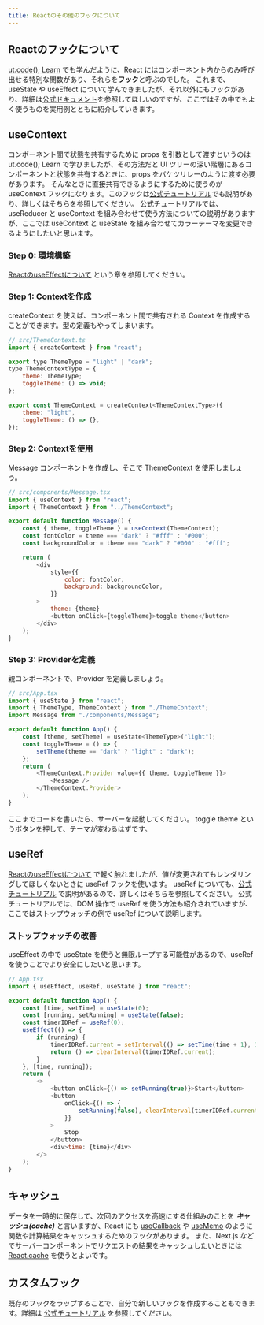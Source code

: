 ```yaml
---
title: Reactのその他のフックについて
---
```


## Reactのフックについて
[ut.code(); Learn](https://learn.utcode.net/docs/advanced/react/#usestate%E3%83%95%E3%83%83%E3%82%AF%E3%81%A8%E7%8A%B6%E6%85%8B) でも学んだように、React にはコンポーネント内からのみ呼び出せる特別な関数があり、それらを**フック**と呼ぶのでした。
これまで、useState や useEffect について学んできましたが、それ以外にもフックがあり、詳細は[公式ドキュメント](https://react.dev/reference/react/hooks)を参照してほしいのですが、ここではその中でもよく使うものを実用例とともに紹介していきます。

## useContext
コンポーネント間で状態を共有するために props を引数として渡すというのは ut.code(); Learn で学びましたが、その方法だと UI ツリーの深い階層にあるコンポーネントと状態を共有するときに、props をバケツリレーのように渡す必要があります。
そんなときに直接共有できるようにするために使うのが useContext フックになります。このフックは[公式チュートリアル](https://react.dev/learn/passing-data-deeply-with-context)でも説明があり、詳しくはそちらを参照してください。
公式チュートリアルでは、useReducer と useContext を組み合わせて使う方法についての説明がありますが、ここでは useContext と useState を組み合わせてカラーテーマを変更できるようにしたいと思います。

### Step 0: 環境構築
[ReactのuseEffectについて](https://extra.utcode.net/js-ts/t1-react-effect/#step-0-%E7%92%B0%E5%A2%83%E6%A7%8B%E7%AF%89) という章を参照してください。

### Step 1: Contextを作成
createContext を使えば、コンポーネント間で共有される Context を作成することができます。型の定義もやってしまいます。
```js 
// src/ThemeContext.ts
import { createContext } from "react";

export type ThemeType = "light" | "dark";
type ThemeContextType = {
	theme: ThemeType;
	toggleTheme: () => void;
};

export const ThemeContext = createContext<ThemeContextType>({
	theme: "light",
	toggleTheme: () => {},
});
```

### Step 2: Contextを使用
Message コンポーネントを作成し、そこで ThemeContext を使用しましょう。
```js
// src/components/Message.tsx
import { useContext } from "react";
import { ThemeContext } from "../ThemeContext";

export default function Message() {
	const { theme, toggleTheme } = useContext(ThemeContext);
	const fontColor = theme === "dark" ? "#fff" : "#000";
	const backgroundColor = theme === "dark" ? "#000" : "#fff";

	return (
		<div
			style={{
				color: fontColor,
				background: backgroundColor,
			}}
		>
			theme: {theme}
			<button onClick={toggleTheme}>toggle theme</button>
		</div>
	);
}

```

### Step 3: Providerを定義
親コンポーネントで、Provider を定義しましょう。
```js
// src/App.tsx
import { useState } from "react";
import { ThemeType, ThemeContext } from "./ThemeContext";
import Message from "./components/Message";

export default function App() {
	const [theme, setTheme] = useState<ThemeType>("light");
	const toggleTheme = () => {
		setTheme(theme == "dark" ? "light" : "dark");
	};
	return (
		<ThemeContext.Provider value={{ theme, toggleTheme }}>
			<Message />
		</ThemeContext.Provider>
	);
}

```

ここまでコードを書いたら、サーバーを起動してください。
toggle theme というボタンを押して、テーマが変わるはずです。

## useRef
[ReactのuseEffectについて](https://extra.utcode.net/js-ts/t1-react-effect/) で軽く触れましたが、値が変更されてもレンダリングしてほしくないときに useRef フックを使います。
useRef についても、[公式チュートリアル](https://react.dev/learn/referencing-values-with-refs) で説明があるので、詳しくはそちらを参照してください。
公式チュートリアルでは、DOM 操作で useRef を使う方法も紹介されていますが、ここではストップウォッチの例で useRef について説明します。

### ストップウォッチの改善
useEffect の中で useState を使うと無限ループする可能性があるので、useRef を使うことでより安全にしたいと思います。
```js
// App.tsx
import { useEffect, useRef, useState } from "react";

export default function App() {
	const [time, setTime] = useState(0);
	const [running, setRunning] = useState(false);
	const timerIDRef = useRef(0);
	useEffect(() => {
		if (running) {
			timerIDRef.current = setInterval(() => setTime(time + 1), 1000);
			return () => clearInterval(timerIDRef.current);
		}
	}, [time, running]);
	return (
		<>
			<button onClick={() => setRunning(true)}>Start</button>
			<button
				onClick={() => {
					setRunning(false), clearInterval(timerIDRef.current);
				}}
			>
				Stop
			</button>
			<div>time: {time}</div>
		</>
	);
}

```

## キャッシュ
データを一時的に保存して、次回のアクセスを高速にする仕組みのことを ***キャッシュ(cache)*** と言いますが、React にも [useCallback](https://react.dev/reference/react/useCallback)
 や [useMemo](https://react.dev/reference/react/useMemo) のように関数や計算結果をキャッシュするためのフックがあります。
 また、Next.js などでサーバーコンポーネントでリクエストの結果をキャッシュしたいときには [React.cache](https://react.dev/reference/react/cache) を使うとよいです。

## カスタムフック
既存のフックをラップすることで、自分で新しいフックを作成することもできます。詳細は [公式チュートリアル](https://react.dev/learn/reusing-logic-with-custom-hooks) を参照してください。
